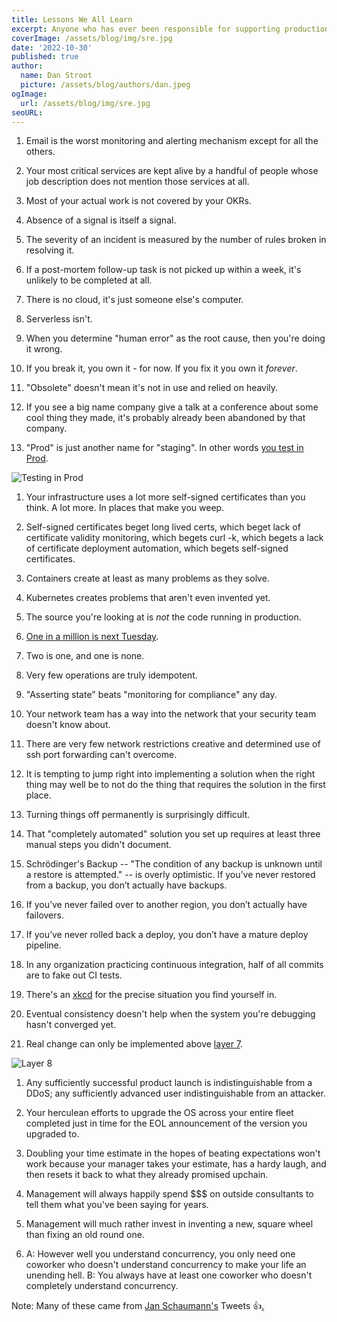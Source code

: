 ```yaml
---
title: Lessons We All Learn
excerpt: Anyone who has ever been responsible for supporting production systems learns many valuable things along the way. For example...
coverImage: /assets/blog/img/sre.jpg
date: '2022-10-30'
published: true
author:
  name: Dan Stroot
  picture: /assets/blog/authors/dan.jpeg
ogImage:
  url: /assets/blog/img/sre.jpg
seoURL: 
---
```


1. Email is the worst monitoring and alerting mechanism except for all the others.

1. Your most critical services are kept alive by a handful of people whose job description does not mention those services at all.

1. Most of your actual work is not covered by your OKRs.

1. Absence of a signal is itself a signal.

1. The severity of an incident is measured by the number of rules broken in resolving it.

1. If a post-mortem follow-up task is not picked up within a week, it's unlikely to be completed at all.

1. There is no cloud, it's just someone else's computer.

1. Serverless isn't.

1. When you determine "human error" as the root cause, then you're doing it wrong.

1. If you break it, you own it - for now. If you fix it you own it _forever_.

1. "Obsolete" doesn't mean it's not in use and relied on heavily.

1. If you see a big name company give a talk at a conference about some cool thing they made, it's probably already been abandoned by that company.

1. "Prod" is just another name for "staging". In other words [you test in Prod](https://increment.com/testing/i-test-in-production/). 

![Testing in Prod](/assets/blog/img/prod_testing.jpg)

1. Your infrastructure uses a lot more self-signed certificates than you think. A lot more. In places that make you weep.

1. Self-signed certificates beget long lived certs, which beget lack of certificate validity monitoring, which begets curl -k, which begets a lack of certificate deployment automation, which begets self-signed certificates.

1. Containers create at least as many problems as they solve. 

1. Kubernetes creates problems that aren't even invented yet. 

1. The source you're looking at is _not_ the code running in production.

1. [One in a million is next Tuesday](https://docs.microsoft.com/en-us/archive/blogs/larryosterman/one-in-a-million-is-next-tuesday).

1. Two is one, and one is none.

1. Very few operations are truly idempotent.

1. "Asserting state" beats "monitoring for compliance" any day.

1. Your network team has a way into the network that your security team doesn't know about.

1. There are very few network restrictions creative and determined use of ssh port forwarding can't overcome.

1. It is tempting to jump right into implementing a solution when the right thing may well be to not do the thing that requires the solution in the first place.

1. Turning things off permanently is surprisingly difficult.

1. That "completely automated" solution you set up requires at least three manual steps you didn't document.

1. Schrödinger's Backup -- "The condition of any backup is unknown until a restore is attempted." -- is overly optimistic. If you’ve never restored from a backup, you don’t actually have backups. 

1. If you’ve never failed over to another region, you don’t actually have failovers. 

1. If you’ve never rolled back a deploy, you don’t have a mature deploy pipeline. 

1. In any organization practicing continuous integration, half of all commits are to fake out CI tests.

1. There's an [xkcd](https://xkcd.com/) for the precise situation you find yourself in. 

1. Eventual consistency doesn't help when the system you're debugging hasn't converged yet.

1. Real change can only be implemented above [layer 7](https://en.wikipedia.org/wiki/OSI_model).

![Layer 8](/assets/blog/img/layer8.jpg)

1. Any sufficiently successful product launch is indistinguishable from a DDoS; any sufficiently advanced user indistinguishable from an attacker.

1. Your herculean efforts to upgrade the OS across your entire fleet completed just in time for the EOL announcement of the version you upgraded to.

1. Doubling your time estimate in the hopes of beating expectations won't work because your manager takes your estimate, has a hardy laugh, and then resets it back to what they already promised upchain.

1. Management will always happily spend $$$ on outside consultants to tell them what you've been saying for years.

1. Management will much rather invest in inventing a new, square wheel than fixing an old round one.

1. A: However well you understand concurrency, you only need one coworker who doesn't understand concurrency to make your life an unending hell. B: You always have at least one coworker who doesn't completely understand concurrency.

<span className="text-sm">Note: Many of these came from [Jan Schaumann's](https://twitter.com/jschauma/status/1220902743482814467?ref_src=twsrc%5Etfw%7Ctwcamp%5Etweetembed%7Ctwterm%5E1220903052145778688%7Ctwgr%5E6c538ed5d741ce6cba744aa9970224fbf48cdfcb%7Ctwcon%5Es2_&ref_url=http%3A%2F%2Fentangled.systems%2Ffragments%2F20200126-1-email-is-the-worst-monitoring-and-alerting-mechanism-except-for-all-the-others-2-absence-of-a-signal-is-itself-a-signal-3.html) Tweets :thumbsup:[.](https://www.netmeister.org/blog/ops-lessons.html)</span>